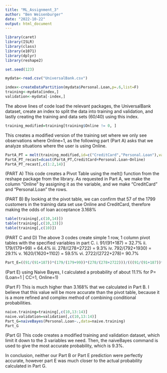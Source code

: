 ---
title: "ML_Assignment_3"
author: "Ben Weisenburger"
date: "2022-10-22"
output: html_document
---

```{r}
library(caret)
library(ISLR)
library(class)
library(e1071)
library(dplyr)
library(reshape2)

set.seed(123)

mydata<-read.csv("UniversalBank.csv")

index<-createDataPartition(mydata$Personal.Loan,p=.6,list=F)
training<-mydata[index,]
validation<-mydata[-index,]
```
The above lines of code load the relevant packages, the UniversalBank dataset, create an index to split the data into training and validation, and lastly creating the training and data sets (60/40) using this index.
```{r}
training_modified=training[training$Online != 0, ]  
```
This creates a modified version of the training set where we only see observations where Online=1, as the following part (Part A) asks that we analyze situations where the user is using Online.
```{r}
PartA_PT = melt(training_modified,id=c("CreditCard","Personal.Loan"),variable= "Online","Online"=1)
PartA_PT_recast=dcast(PartA_PT,CreditCard+Personal.Loan~Online)
PartA_PT_recast[,c(1:2,14)]
```
(PART A) This code creates a Pivot Table using the melt() function from the reshape package from the library.  As requested in Part A, we make the column "Online" by assigning it as the variable, and we make "CreditCard" and "Personal.Loan" the rows.

(PART B) By looking at the pivot table, we can confirm that 57 of the 1799 customers in the training data set use Online and CreditCard, therefore making the odds of loan acceptance 3.168%
```{r}
table(training[,c(10,14)])
table(training[,c(10,13)])
table(training[,c(10)])
```
(PART C and D) The above 3 codes create  simple 1 row, 1 column pivot tables with the specified variables in part C.
i. 91/(91+187) = 32.7%
ii. 179/(179+99) = 64.4%
iii. 278/(278+2722) = 9.3%
iv. 792/(792+1930) = 29.1%
v. 1620/(1620+1102) = 59.5%
vi. 2722/(2722+278)= 90.7%
```{r}
Part_E=((91/(91+187))*(179/(179+99))*(278/(278+2722)))/(((91/(91+187))*(179/(179+99))*(278/(278+2722)))+((792/(792+1930))*(1620/(1620+1102))*2722/(2722+278)))
```
(Part E) using Naive Bayes, I calculated a probability of about 11.1% for P=(Loan=1 | CC=1, Online=1)

(Part F) This is much higher than 3.168% that we calculated in Part B.  I believe that this value will be more accurate than the pivot table, because it is a more refined and complex method of combining conditional probabilities.
```{r}
naive.training=training[,c(10,13:14)]
naive.validation=validation[,c(10,13:14)]
Part_G=naiveBayes(Personal.Loan~.,data=naive.training)
Part_G
```
(Part G) This code creates a modified training and validation dataset, which limit it down to the 3 variables we need. Then, the naiveBayes command is used to give the most accurate probability, which is 9.3%.

In conclusion, neither our Part B or Part E prediction were perfectly accurate, however part E was much closer to the actual probability calculated in Part G.